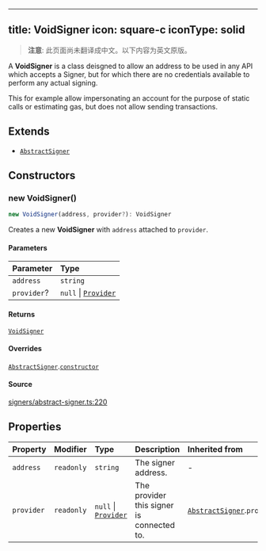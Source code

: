 <!-- AUTO-GENERATED-CONTENT:START (ENGLISH-COPY) -->
---
title: VoidSigner
icon: square-c
iconType: solid
---

> **注意**: 此页面尚未翻译成中文。以下内容为英文原版。

A **VoidSigner** is a class deisgned to allow an address to be used in any API which accepts a Signer, but for which
there are no credentials available to perform any actual signing.

This for example allow impersonating an account for the purpose of static calls or estimating gas, but does not allow
sending transactions.

## Extends

- [`AbstractSigner`](/cn/sdk/content/classes/AbstractSigner)

## Constructors

### new VoidSigner()

```ts
new VoidSigner(address, provider?): VoidSigner
```

Creates a new **VoidSigner** with `address` attached to `provider`.

#### Parameters

| Parameter | Type |
| :------ | :------ |
| `address` | `string` |
| `provider`? | `null` \| [`Provider`](/cn/sdk/content/interfaces/Provider) |

#### Returns

[`VoidSigner`](/cn/sdk/content/classes/VoidSigner)

#### Overrides

[`AbstractSigner`](/cn/sdk/content/classes/AbstractSigner).[`constructor`](/cn/sdk/content/classes/AbstractSigner#constructors)

#### Source

[signers/abstract-signer.ts:220](https://github.com/dominant-strategies/quais.js/blob/c1c12d43f9d34c6baad2b0542bd6d0acd6fefcbf/src/signers/abstract-signer.ts#L220)

## Properties

| Property | Modifier | Type | Description | Inherited from |
| :------ | :------ | :------ | :------ | :------ |
| `address` | `readonly` | `string` | The signer address. | - |
| `provider` | `readonly` | `null` \| [`Provider`](/cn/sdk/content/interfaces/Provider) | The provider this signer is connected to. | [`AbstractSigner`](/cn/sdk/content/classes/AbstractSigner).`provider` |
